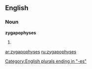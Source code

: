 ==English==

===Noun===
'''zygapophyses'''

# {{plural of|[[zygapophysis]]}}

[[Category:English plurals ending in "-es"]]

[[ar:zygapophyses]]
[[ru:zygapophyses]]